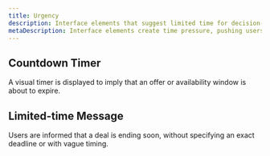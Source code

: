 ```yaml
---
title: Urgency
description: Interface elements that suggest limited time for decision-making, pressuring users to act quickly. These signals are often arbitrary or unverifiable, aimed at reducing user deliberation.
metaDescription: Interface elements create time pressure, pushing users to act quickly—often using arbitrary or unverifiable urgency signals.
---
```


## Countdown Timer
A visual timer is displayed to imply that an offer or availability window is about to expire.

## Limited-time Message
Users are informed that a deal is ending soon, without specifying an exact deadline or with vague timing.